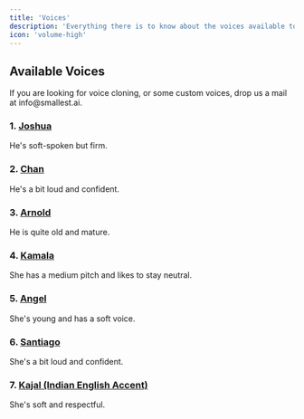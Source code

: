 ```yaml
---
title: 'Voices'
description: 'Everything there is to know about the voices available to a Sapien agent'
icon: 'volume-high'
---
```


## Available Voices

<Note>
If you are looking for voice cloning, or some custom voices, drop us a mail at info@smallest.ai.
</Note>

### 1. [Joshua](https://drive.google.com/file/d/1TKWESCS6Bk-QVL2txWqhsyIrnwUmpf9r/view?usp=sharing)
He's soft-spoken but firm.

### 2. [Chan](https://drive.google.com/file/d/14xj4k9nmoEPS-N8PyWSAxpvUqMaUGwCj/view?usp=sharing)
He's a bit loud and confident.

### 3. [Arnold](https://drive.google.com/file/d/1GjqzeL9E_mSWfNjqEeWUbyA_T70mOMcK/view?usp=sharing)
He is quite old and mature.

### 4. [Kamala](https://drive.google.com/file/d/1dM2-Ycu3gu2O4Kh8uhMJl9n1icnwRa_b/view?usp=sharing)
She has a medium pitch and likes to stay neutral.

### 5. [Angel](https://drive.google.com/file/d/1MXmTMW0-7gcrnX7qMyWItHS4pt_fbYjI/view?usp=sharing)
She's young and has a soft voice. 

### 6. [Santiago](https://drive.google.com/file/d/1TsHSbTYDR6WXJzSr_FjFHHdwgcn1oWpY/view?usp=sharing)
She's a bit loud and confident.

### 7. [Kajal (Indian English Accent)](https://drive.google.com/file/d/1jDnGVdrOeB5OvxX918MwMP4RWW8uNd4B/view?usp=sharing)
She's soft and respectful.